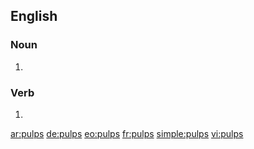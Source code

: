 ==English==

===Noun===
{{head|en|plural}}

# {{plural of|pulp|lang=en}}

===Verb===
{{head|en|verb form}}

# {{en-third-person singular of|pulp}}

[[ar:pulps]]
[[de:pulps]]
[[eo:pulps]]
[[fr:pulps]]
[[simple:pulps]]
[[vi:pulps]]